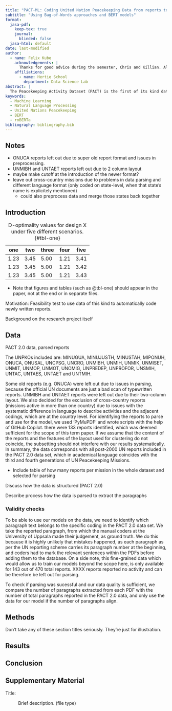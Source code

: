```yaml
---
title: "PACT-ML: Coding United Nation Peacekeeping Data from reports to the Secretary-General"
subtitle: "Using Bag-of-Words approaches and BERT models"
format:
  jasa-pdf:
    keep-tex: true  
    journal:
      blinded: false
  jasa-html: default
date: last-modified
author:
  - name: Felix Kube
    acknowledgements: | 
      Thanks for good advice during the semester, Chris and Killian. Also all the peers I talked to while tackling this group project alone :) it was not so alone after all.
    affiliations:
      - name: Hertie School
        department: Data Science Lab
abstract: |
  The Peacekeeping Activity Dataset (PACT) is the first of its kind data collection to shine light on what peacekeepers actually implement while deployed. In the past, many projects have looked towards mandates to study how specific tasks and mission success are related. PACT used report data from the mission heads to the Secretary-General of the UN to code up to 39 categories of task implementation on six different engagement levels. This project, PACT-ML, aims to extend the data collections of PACT 1.0 (@Blair2022) and PACT 2.0 (@PACT2, @Otto2024) by using selected reports of PACT 2.0 to examine the application of Machine Learning / Natural Language Processing techniques to automatically code this sort of data from the reports.
keywords:
  - Machine Learning
  - Natural Language Processing
  - United Nations Peacekeeping
  - BERT
  - roBERTa
bibliography: bibliography.bib  
---
```


## Notes

- ONUCA reports left out due to super old report format and issues in preprocessing.
- UNMIBH and UNTAET reports left out due to 2 column layout
- maybe make cutoff at the introduction of the newer format?
- leave out cross-country missions due to problems in data parsing and different language format (only coded on state-level, when that state's name is explicitely mentioned)
  - could also preprocess data and merge those states back together


## Introduction {#sec-intro}

| one  | two  | three | four | five |
|------|------|-------|------|------|
| 1.23 | 3.45 | 5.00  | 1.21 | 3.41 |
| 1.23 | 3.45 | 5.00  | 1.21 | 3.42 |
| 1.23 | 3.45 | 5.00  | 1.21 | 3.43 |

: D-optimality values for design X under five different scenarios. {#tbl-one}

- Note that figures and tables (such as @tbl-one) should appear in the paper, not at the end or in separate files.

Motivation: Feasibility test to use data of this kind to automatically code newly written reports.

Background on the research project itself



## Data {#sec-data}

PACT 2.0 data, parsed reports

The UNPKOs included are: MINUGUA, MINUJUSTH, MINUSTAH, MIPONUH, ONUCA, ONUSAL, UNCPSG, UNCRO, UNMIBH, UNMIH, UNMIK, UNMISET, UNMIT, UNMOP, UNMOT, UNOMIG, UNPREDEP, UNPROFOR, UNSMIH, UNTAC, UNTAES, UNTAET and UNTMIH.

Some old reports (e.g. ONUCA) were left out due to issues in parsing, because the official UN documents are just a bad scan of typewritten reports. UNMIBH and UNTAET reports were left out due to their two-column layout. We also decided for the exclusion of cross-country reports (missions active in more than one country) due to issues with the systematic difference in language to describe activities and the adjacent codings, which are at the country level. For identifying the reports to parse and use for the model, we used 'PyMuPDF' and wrote scripts with the help of GitHub Copilot. there were 133 reports identified, which was deemed sufficient for the scope of this term paper. If we assume that the content of the reports and the features of the layout used for clustering do not coincide, the subsetting should not interfere with our results systematically. In summary, the data corresponds with all post-2000 UN reports included in the PACT 2.0 data set, which in academical language coincides with the third and fourth generations of UN Peacekeeping Missions.

- Include table of how many reports per mission in the whole dataset and selected for parsing

Discuss how the data is structured (PACT 2.0)

Describe process how the data is parsed to extract the paragraphs

### Validity checks

To be able to use our models on the data, we need to identify which paragraph text belongs to the specific coding in the PACT 2.0 data set. We take the reported paragraph, from which the manual coders at the University of Uppsala made their judgement, as ground truth. We do this because it is highly unlikely that mistakes happened, as each paragraph as per the UN reporting scheme carries its paragraph number at the beginning, and coders had to mark the relevant sentences within the PDFs before adding them to the database. On a side note, this fine-grained data which would allow us to train our models beyond the scope here, is only available for 143 out of 470 total reports. XXXX reports reported no activity and can be therefore be left out for parsing.

To check if parsing was sucessful and our data quality is sufficient, we compare the number of paragraphs extracted from each PDF with the number of total paragraphs reported in the PACT 2.0 data, and only use the data for our model if the number of paragraphs align.

## Methods {#sec-meth}

Don't take any of these section titles seriously.
They're just for illustration.

## Results {#sec-results}


## Conclusion {#sec-conc}


## Supplementary Material {.supplementary}

Title:

:   Brief description. (file type)





 
